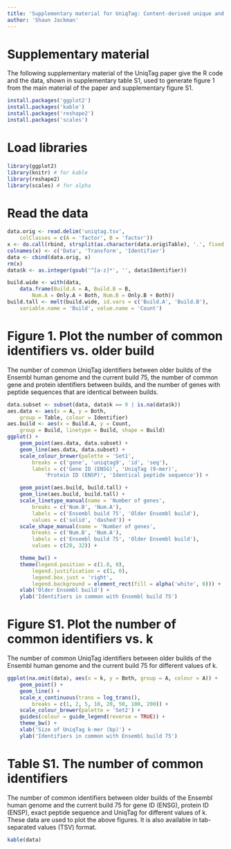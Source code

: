 ```yaml
---
title: 'Supplementary material for UniqTag: Content-derived unique and stable identifiers for gene annotation'
author: 'Shaun Jackman'
---
```


# Supplementary material

The following supplementary material of the UniqTag paper give the R code and the data, shown in supplementary table S1, used to generate figure 1 from the main material of the paper and supplementary figure S1.

```r
install.packages('ggplot2')
install.packages('kable')
install.packages('reshape2')
install.packages('scales')
```

# Load libraries
```r
library(ggplot2)
library(knitr) # for kable
library(reshape2)
library(scales) # for alpha
```

# Read the data
```r
data.orig <- read.delim('uniqtag.tsv',
	colClasses = c(A = 'factor', B = 'factor'))
x <- do.call(rbind, strsplit(as.character(data.orig$Table), '.', fixed = TRUE))
colnames(x) <- c('Data', 'Transform', 'Identifier')
data <- cbind(data.orig, x)
rm(x)
data$k <- as.integer(gsub('^[a-z]*', '', data$Identifier))

build.wide <- with(data,
	data.frame(Build.A = A, Build.B = B,
		Num.A = Only.A + Both, Num.B = Only.B + Both))
build.tall <- melt(build.wide, id.vars = c('Build.A', 'Build.B'),
	variable.name = 'Build', value.name = 'Count')
```

# Figure 1. Plot the number of common identifiers vs. older build
The number of common UniqTag identifiers between older builds of the Ensembl human genome and the current build 75, the number of common gene and protein identifiers between builds, and the number of genes with peptide sequences that are identical between builds.
```r
data.subset <- subset(data, data$k == 9 | is.na(data$k))
aes.data <- aes(x = A, y = Both,
	group = Table, colour = Identifier)
aes.build <- aes(x = Build.A, y = Count,
	group = Build, linetype = Build, shape = Build)
ggplot() +
	geom_point(aes.data, data.subset) +
	geom_line(aes.data, data.subset) +
	scale_colour_brewer(palette = 'Set1',
		breaks = c('gene', 'uniqtag9', 'id', 'seq'),
		labels = c('Gene ID (ENSG)', 'UniqTag (9-mer)',
			'Protein ID (ENSP)', 'Identical peptide sequence')) +

	geom_point(aes.build, build.tall) +
	geom_line(aes.build, build.tall) +
	scale_linetype_manual(name = 'Number of genes',
		breaks = c('Num.B', 'Num.A'),
		labels = c('Ensembl build 75', 'Older Ensembl build'),
		values = c('solid', 'dashed')) +
	scale_shape_manual(name = 'Number of genes',
		breaks = c('Num.B', 'Num.A'),
		labels = c('Ensembl build 75', 'Older Ensembl build'),
		values = c(20, 32)) +

	theme_bw() +
	theme(legend.position = c(1.0, 0),
		legend.justification = c(1, 0),
		legend.box.just = 'right',
		legend.background = element_rect(fill = alpha('white', 0))) +
	xlab('Older Ensembl build') +
	ylab('Identifiers in common with Ensembl build 75')
```

# Figure S1. Plot the number of common identifiers vs. k
The number of common UniqTag identifiers between older builds of the Ensembl human genome and the current build 75 for different values of k.
```r
ggplot(na.omit(data), aes(x = k, y = Both, group = A, colour = A)) +
	geom_point() +
	geom_line() +
	scale_x_continuous(trans = log_trans(),
		breaks = c(1, 2, 5, 10, 20, 50, 100, 200)) +
	scale_colour_brewer(palette = 'Set2') +
	guides(colour = guide_legend(reverse = TRUE)) +
	theme_bw() +
	xlab('Size of UniqTag k-mer (bp)') +
	ylab('Identifiers in common with Ensembl build 75')
```

# Table S1. The number of common identifiers
The number of common identifiers between older builds of the Ensembl human genome and the current build 75 for gene ID (ENSG), protein ID (ENSP), exact peptide sequence and UniqTag for different values of k. These data are used to plot the above figures. It is also available in tab-separated values (TSV) format.
```r
kable(data)
```
